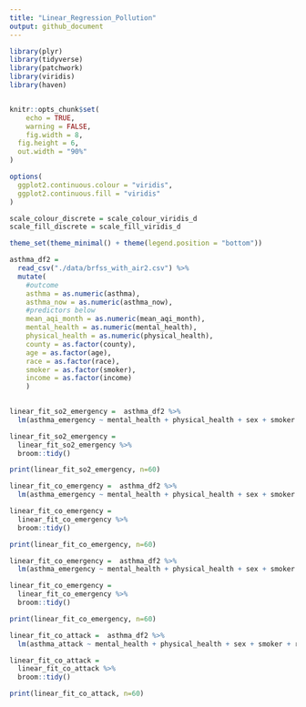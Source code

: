 ```yaml
---
title: "Linear_Regression_Pollution"
output: github_document
---
```

```r
library(plyr)
library(tidyverse)
library(patchwork)
library(viridis)
library(haven)


knitr::opts_chunk$set(
	echo = TRUE,
	warning = FALSE,
	fig.width = 8, 
  fig.height = 6,
  out.width = "90%"
)

options(
  ggplot2.continuous.colour = "viridis",
  ggplot2.continuous.fill = "viridis"
)

scale_colour_discrete = scale_colour_viridis_d
scale_fill_discrete = scale_fill_viridis_d

theme_set(theme_minimal() + theme(legend.position = "bottom"))
```

```r
asthma_df2 = 
  read_csv("./data/brfss_with_air2.csv") %>%
  mutate(
    #outcome
    asthma = as.numeric(asthma),
    asthma_now = as.numeric(asthma_now),
    #predictors below
    mean_aqi_month = as.numeric(mean_aqi_month),
    mental_health = as.numeric(mental_health),
    physical_health = as.numeric(physical_health),
    county = as.factor(county),
    age = as.factor(age),
    race = as.factor(race),
    smoker = as.factor(smoker),
    income = as.factor(income)
    )
  
```
```r
linear_fit_so2_emergency =  asthma_df2 %>%
  lm(asthma_emergency ~ mental_health + physical_health + sex + smoker + race + age + income + county + mean_so2_month, data = .)

```

```r
linear_fit_so2_emergency =
  linear_fit_so2_emergency %>% 
  broom::tidy()
```

```r
print(linear_fit_so2_emergency, n=60)
```

```r
linear_fit_co_emergency =  asthma_df2 %>%
  lm(asthma_emergency ~ mental_health + physical_health + sex + smoker + race + age + income + county + mean_co_month, data = .)

```

```r
linear_fit_co_emergency =
  linear_fit_co_emergency %>% 
  broom::tidy()
```

```r
print(linear_fit_co_emergency, n=60)
```


```r
linear_fit_co_emergency =  asthma_df2 %>%
  lm(asthma_emergency ~ mental_health + physical_health + sex + smoker + race + age + income + county + mean_co_month, data = .)

```

```r
linear_fit_co_emergency =
  linear_fit_co_emergency %>% 
  broom::tidy()
```

```r
print(linear_fit_co_emergency, n=60)
```

```r
linear_fit_co_attack =  asthma_df2 %>%
  lm(asthma_attack ~ mental_health + physical_health + sex + smoker + race + age + income + county + mean_co_month, data = .)

```

```r
linear_fit_co_attack =
  linear_fit_co_attack %>% 
  broom::tidy()
```

```r
print(linear_fit_co_attack, n=60)
```